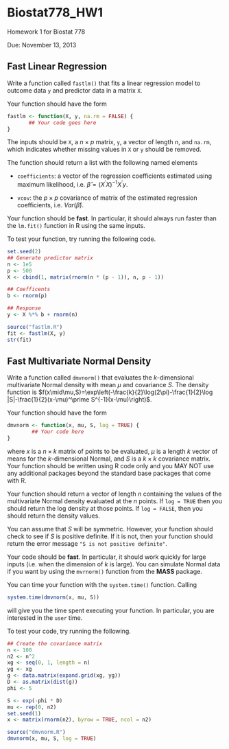 Biostat778_HW1
==============

Homework 1 for Biostat 778

Due: November 13, 2013

## Fast Linear Regression

Write a function called `fastlm()` that fits a linear regression model
to outcome data `y` and predictor data in a matrix `X`.

Your function should have the form

```r
fastlm <- function(X, y, na.rm = FALSE) {
       ## Your code goes here
}
```

The inputs should be `X`, a $n\times p$ matrix, `y`, a vector of
length $n$, and `na.rm`, which indicates whether missing values in `X`
or `y` should be removed.

The function should return a list with the following named elements

- `coefficients`: a vector of the regression coefficients estimated
  using maximum likelihood, i.e. $\hat{\beta}=(X^\prime X)^{-1}X^\prime y$.

- `vcov`: the $p\times p$ covariance of matrix of the estimated
  regression coefficients, i.e. $Var(\hat{\beta})$.

Your function should be **fast**. In particular, it should always run
faster than the `lm.fit()` function in R using the same inputs.

To test your function, try running the following code.

```r
set.seed(2)
## Generate predictor matrix
n <- 1e5
p <- 500
X <- cbind(1, matrix(rnorm(n * (p - 1)), n, p - 1))

## Coefficents
b <- rnorm(p)

## Response
y <- X %*% b + rnorm(n)

source("fastlm.R")
fit <- fastlm(X, y)
str(fit)
```




## Fast Multivariate Normal Density

Write a function called `dmvnorm()` that evaluates the $k$-dimensional
multivariate Normal density with mean $\mu$ and covariance $S$. The
density function is
$f(x\mid\mu,S)=\exp\left(-\frac{k}{2}\log(2\pi)-\frac{1}{2}\log
|S|-\frac{1}{2}(x-\mu)^\prime S^{-1}(x-\mu)\right)$. 

Your function should have the form

```r
dmvnorm <- function(x, mu, S, log = TRUE) {
        ## Your code here
}
```

where $x$ is a $n\times k$ matrix of points to be evaluated, $\mu$ is
a length $k$ vector of means for the $k$-dimensional Normal, and $S$
is a $k\times k$ covariance matrix. Your function should be written
using R code only and you MAY NOT use any additional packages beyond
the standard base packages that come with R.

Your function should return a vector of length $n$ containing the
values of the multivariate Normal density evaluated at the $n$
points. If `log = TRUE` then you should return the log density at
those points. If `log = FALSE`, then you should return the density
values.

You can assume that $S$ will be symmetric. However, your function
should check to see if $S$ is positive definite. If it is not, then
your function should return the error message `"S is not positive
definite"`.

Your code should be **fast**. In particular, it should work quickly
for large inputs (i.e. when the dimension of $k$ is large). You can
simulate Normal data if you want by using the `mvrnorm()` function
from the **MASS** package.

You can time your function with the `system.time()` function. Calling

```r
system.time(dmvnorm(x, mu, S))
```

will give you the time spent executing your function. In particular,
you are interested in the `user` time.

To test your code, try running the following.

```r
## Create the covariance matrix
n <- 100
n2 <- n^2
xg <- seq(0, 1, length = n)
yg <- xg
g <- data.matrix(expand.grid(xg, yg))
D <- as.matrix(dist(g))
phi <- 5

S <- exp(-phi * D)
mu <- rep(0, n2)
set.seed(1)
x <- matrix(rnorm(n2), byrow = TRUE, ncol = n2)

source("dmvnorm.R")
dmvnorm(x, mu, S, log = TRUE)
```

